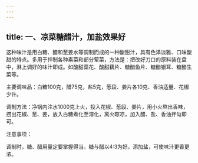 ```yaml
---
---
---
```

title: 一、凉菜糖醋汁，加盐效果好
---




这种味汁是用白糖、醋和葱姜水等调制而成的一种酸甜汁，具有色泽淡雅、口味酸甜的特点。多用于拌制各种素菜和部分荤菜，方法是：把改好刀口的原料装在盘中，淋上调好的味汁即成。如酸甜菜花、酸甜藕片、糖醋鱼片、糖醋银耳、糖醋生菜等。

主要调味品：白糖100克，醋75克，盐5克，葱段、姜片各10克、香油适量、花椒少许。

调制方法：净锅内注水1000克上火，投入花椒、葱段、姜片，用小火熬出香味，捞出花椒、葱、姜，放入白糖煮化至溶化，离火晾凉，加入醋、盐、香油拌匀即可。

注意事项：

调制时，糖、醋用量定要掌握得当。糖与醋以4:3为好。添加盐，可使味汁更香更浓。